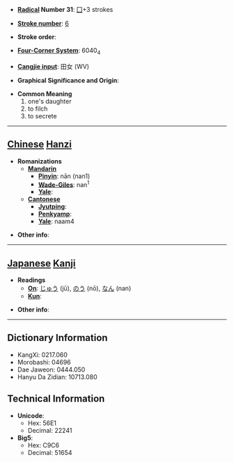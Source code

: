 * '''[[Wiktionary:Chinese radical index| Radical]] Number 31''': [[Wiktionary:Chinese radical index 囗|囗]]+3 strokes

* '''[[Wiktionary:Chinese total strokes index|Stroke number]]''': [[Wiktionary:Chinese total strokes index 6|6]]

* '''Stroke order''': 

* '''[[Wiktionary:Chinese four corner index|Four-Corner System]]''': 6040<sub>4</sub>

* '''[[Wiktionary:Chinese Cangjie index|Cangjie input]]''': 田女 (WV)

* '''Graphical Significance and Origin''': 

* '''Common Meaning'''
*#one's daughter
*# to filch
*# to secrete


----

== [[Chinese]] [[Hanzi]] ==

* '''Romanizations'''
** '''[[Mandarin]]'''
*** '''[[Pinyin]]''': nān (nan1)
*** '''[[Wade-Giles]]''': nan<sup>1</sup>
*** '''[[Yale]]''': 
** '''[[Cantonese]]'''
*** '''[[Jyutping]]''':
*** '''[[Penkyamp]]''': 
*** '''[[Yale]]''': naam4

* '''Other info''': 

----

== [[Japanese]] [[Kanji]] ==

* '''Readings'''
** '''[[On]]''': [[じゅう]] (jū), [[のう]] (nō), [[なん]] (nan)
** '''[[Kun]]''': 

* '''Other info''':  

----

== Dictionary Information ==

* KangXi: 0217.060
* Morobashi: 04696
* Dae Jaweon: 0444.050
* Hanyu Da Zidian: 10713.080

== Technical Information ==

* '''Unicode''':
** Hex: 56E1
** Decimal: 22241
* '''Big5''':
** Hex: C9C6
** Decimal: 51654